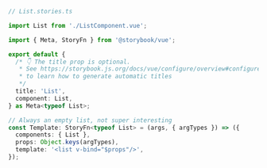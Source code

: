 ```ts
// List.stories.ts

import List from './ListComponent.vue';

import { Meta, StoryFn } from '@storybook/vue';

export default {
  /* 👇 The title prop is optional.
   * See https://storybook.js.org/docs/vue/configure/overview#configure-story-loading
   * to learn how to generate automatic titles
   */
  title: 'List',
  component: List,
} as Meta<typeof List>;

// Always an empty list, not super interesting
const Template: StoryFn<typeof List> = (args, { argTypes }) => ({
  components: { List },
  props: Object.keys(argTypes),
  template: '<list v-bind="$props"/>',
});
```